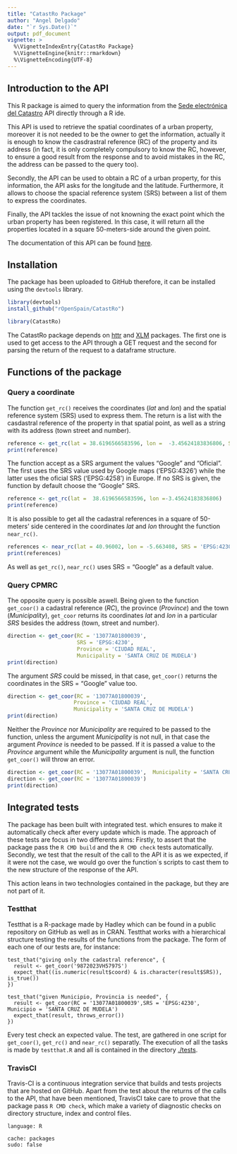 ```yaml
---
title: "CatastRo Package"
author: "Angel Delgado"
date: "`r Sys.Date()`"
output: pdf_document
vignette: >
  %\VignetteIndexEntry{CatastRo Package}
  %\VignetteEngine{knitr::rmarkdown}
  %\VignetteEncoding{UTF-8}
---
```


## Introduction to the API

This R package is aimed to query  the information from the [Sede electrónica del Catastro](http://ovc.catastro.meh.es/ovcservweb/OVCSWLocalizacionRC/OVCCoordenadas.asmx) API directly through a R ide. 

This API is used to retrieve the spatial coordinates of a urban property, moreover it is not needed to be the owner to get the information, actually it is enough to know the casdrastral reference (RC) of the property and its address (in fact, it is only completely compulsory to know the RC, however, to ensure a good result from the response and to avoid mistakes in the RC, the address can be passed to the query too).

Secondly, the API can be used to obtain a RC of a urban property, for this information, the API asks for the longitude and the latitude. Furthermore, it allows to choose the spacial reference system (SRS) between a list of them to express the coordinates.

Finally, the API tackles the issue of not knowning the exact point which the urban property has been registered. In this case, it will return all the properties located in a square 50-meters-side around the given point.

The documentation of this API can be found [here](http://www.catastro.meh.es/ayuda/lang/castellano/servicios_web.htm).

## Installation

The package has been uploaded to GitHub therefore, it can be installed using the `devtools` library.

```r
library(devtools)
install_github("rOpenSpain/CatastRo")
```
```r
library(CatastRo)
```

The CatastRo package depends on [httr](https://github.com/r-lib/httr) and [XLM](https://github.com/omegahat/XML) packages. The first one is used to get access to the API through a GET request and the second for parsing the return of the request to a dataframe structure.

## Functions of the package
### Query a coordinate

The function `get_rc()` receives the coordinates (*lat* and *lon*) and the spatial reference system (SRS) used to express them. The return is a list with the casdastral reference of the property in that spatial point, as well as a string with its address (town street and number).


```r
reference <- get_rc(lat = 38.6196566583596, lon =  -3.45624183836806, SRS = 'EPSG:4230')
print(reference)
``` 

The function accept as a SRS argument the values "Google" and "Oficial". The first uses the SRS value used by Google maps ('EPSG:4326') while the latter uses the oficial SRS ('EPSG:4258') in Europe. If no SRS is given, the function by default choose the "Google" SRS.

```r
reference <- get_rc(lat =  38.6196566583596, lon =-3.45624183836806)
print(reference)
``` 

It is also possible to get all the cadastral references in a square of 50-meters' side centered in the coordinates *lat* and *lon* throught the function `near_rc()`.

```r
references <- near_rc(lat = 40.96002, lon = -5.663408, SRS = 'EPSG:4230')
print(references)
``` 

As well as `get_rc()`, `near_rc()` uses SRS = "Google" as a default value.

### Query CPMRC 

The opposite query is possible aswell. Being given to the function `get_coor()` a cadastral reference (*RC*), the province (*Province*) and the town (*Municipality*), `get_coor` returns its coordinates *lat* and *lon* in a particular *SRS* besides the address (town, street and number).

```r
direction <- get_coor(RC = '13077A01800039', 
                      SRS = 'EPSG:4230',
                      Province = 'CIUDAD REAL', 
                      Municipality = 'SANTA CRUZ DE MUDELA')
print(direction)
```

The argument *SRS* could be missed, in that case, `get_coor()` returns the coordinates in the SRS = "Google" value too.

```r
direction <- get_coor(RC = '13077A01800039', 
                     Province = 'CIUDAD REAL', 
                     Municipality = 'SANTA CRUZ DE MUDELA')
print(direction)
```

Neither the *Province* nor *Municipality* are required to be passed to the function, unless the argument *Municipality* is not null, in that case the  argument *Province* is needed to be passed. If it is passed a value to the *Province* argument while the *Municipality* argument is null, the function `get_coor()` will throw an error.

```r
direction <- get_coor(RC = '13077A01800039',  Municipality = 'SANTA CRUZ DE MUDELA')
direction <- get_coor(RC = '13077A01800039')
print(direction)
```

## Integrated tests

The package has been built with integrated test. which ensures to make it automatically check after every update which is made. The approach of these tests are focus in two differents aims: Firstly, to assert that the package pass the `R CMD build` and the `R CMD check` tests automatically. Secondly, we test that the result of the call to the API it is as we expected, if it were not the case, we would go over the function´s scripts to cast them to the new structure of the response of the API.

This action leans in two technologies contained in the package, but they are not part of it.

### Testthat

Testthat is a R-package made by Hadley which can be found in a public repository on GitHub as well as in CRAN. Testthat works with a hierarchical structure testing the results of the functions from the package. The form of each one of our tests are, for instance:

```
test_that("giving only the cadastral reference", {
  result <- get_coor('9872023VH5797S')
  expect_that((is.numeric(result$coord) & is.character(result$SRS)), is_true())
})

test_that("given Municipio, Provincia is needed", {
  result <- get_coor(RC = '13077A01800039',SRS = 'EPSG:4230', Municipio = 'SANTA CRUZ DE MUDELA')
  expect_that(result, throws_error())
})
```

Every test check an expected value. The test, are gathered in one script for `get_coor()`, `get_rc()` and `near_rc()` separatly. The execution of all  the tasks is made by `testthat.R` and all is contained in the directory [./tests](https://github.com/rOpenSpain/CatastRo/tree/master/tests).

### TravisCI

Travis-CI is a continuous integration service that builds and tests projects that are hosted on GitHub. Apart from the test about the returns of the calls to the API, that have been mentioned, TravisCI take care to prove that the package pass `R CMD check`, which make a variety of diagnostic checks on directory structure, index and control files.

```
language: R

cache: packages
sudo: false
```
